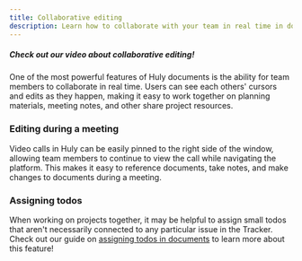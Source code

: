 ```yaml
---
title: Collaborative editing
description: Learn how to collaborate with your team in real time in documents.
---
```



##### *Check out our video about collaborative editing!*
<YouTube id='CyRlFuOaruQ' />

One of the most powerful features of Huly documents is the ability for team members to collaborate in real time. Users can see each others' cursors and edits as they happen, making it easy to work together on planning materials, meeting notes, and other share project resources.

### Editing during a meeting
Video calls in Huly can be easily pinned to the right side of the window, allowing team members to continue to view the call while navigating the platform. This makes it easy to reference documents, take notes, and make changes to documents during a meeting.

### Assigning todos
When working on projects together, it may be helpful to assign small todos that aren't necessarily connected to any particular issue in the Tracker. Check out our guide on [assigning todos in documents](/knowledge-management/documents-todos) to learn more about this feature!